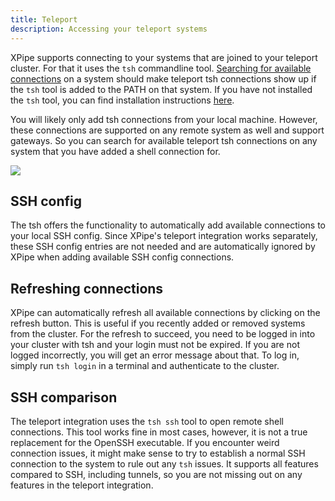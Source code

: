 ```yaml
---
title: Teleport
description: Accessing your teleport systems
---
```


XPipe supports connecting to your systems that are joined to your teleport cluster. For that it uses the `tsh` commandline tool. [Searching for available connections](/guide/connection-search) on a system should make teleport tsh connections show up if the `tsh` tool is added to the PATH on that system. If you have not installed the `tsh` tool, you can find installation instructions [here](https://goteleport.com/docs/installation/).

You will likely only add tsh connections from your local machine. However, these connections are supported on any remote system as well and support gateways. So you can search for available teleport tsh connections on any system that you have added a shell connection for.

![](/images/teleport.png)

## SSH config

The tsh offers the functionality to automatically add available connections to your local SSH config. Since XPipe's teleport integration works separately, these SSH config entries are not needed and are automatically ignored by XPipe when adding available SSH config connections.

## Refreshing connections

XPipe can automatically refresh all available connections by clicking on the refresh button. This is useful if you recently added or removed systems from the cluster. For the refresh to succeed, you need to be logged in into your cluster with tsh and your login must not be expired. If you are not logged incorrectly, you will get an error message about that. To log in, simply run `tsh login` in a terminal and authenticate to the cluster.

## SSH comparison

The teleport integration uses the `tsh ssh` tool to open remote shell connections. This tool works fine in most cases, however, it is not a true replacement for the OpenSSH executable. If you encounter weird connection issues, it might make sense to try to establish a normal SSH connection to the system to rule out any `tsh` issues. It supports all features compared to SSH, including tunnels, so you are not missing out on any features in the teleport integration.
